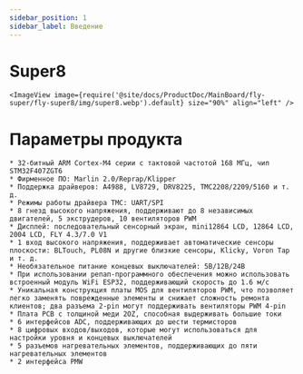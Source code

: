 ```yaml
---
sidebar_position: 1
sidebar_label: Введение
---
```




# Super8

    
    <ImageView image={require('@site/docs/ProductDoc/MainBoard/fly-super/fly-super8/img/super8.webp').default} size="90%" align="left" />


# Параметры продукта


    * 32-битный ARM Cortex-M4 серии с тактовой частотой 168 МГц, чип STM32F407ZGT6
    * Фирменное ПО: Marlin 2.0/Reprap/Klipper
    * Поддержка драйверов: A4988, LV8729, DRV8225, TMC2208/2209/5160 и т. д.
    * Режимы работы драйвера TMC: UART/SPI
    * 8 гнезд высокого напряжения, поддерживают до 8 независимых двигателей, 5 экструдеров, 10 вентиляторов PWM
    * Дисплей: последовательный сенсорный экран, mini12864 LCD, 12864 LCD, 2004 LCD, FLY 4.3/7.0 V1
    * 1 вход высокого напряжения, поддерживает автоматические сенсоры плоскости: BLTouch, PL08N и другие близкие сенсоры, Klicky, Voron Tap и т. д.
    * Необязательное питание концевых выключателей: 5В/12В/24В
    * При использовании репап-программного обеспечения можно использовать встроенный модуль WiFi ESP32, поддерживающий скорость до 1.6 м/с
    * Уникальная конструкция платы MOS для вентиляторов PWM, что позволяет легко заменять поврежденные элементы и снижает сложность ремонта клиентов; два разъема 2-pin могут поддерживать вентиляторы PWM 4-pin
    * Плата PCB с толщиной меди 2OZ, способная выдерживать большие токи
    * 6 интерфейсов ADC, поддерживающих до шести термисторов
    * 8 цифровых входов/выходов, которые могут использоваться для настройки уровня и концевых выключателей
    * 5 разъемов нагревательных элементов, поддерживающих до пяти нагревательных элементов
    * 2 интерфейса PMW
  

